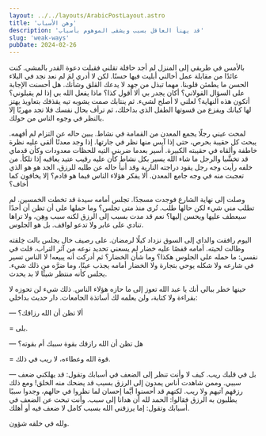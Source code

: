 ```yaml
---
layout: ../../layouts/ArabicPostLayout.astro
title: 'وهن الأسباب'
description: 'قد يهنأ العاقل بسبب ويشقى الموهوم بأسباب'
slug: 'weak-ways'
pubDate: 2024-02-26
---
```


بالأمس في طريقي إلى المنزل لم أجد حافلة تقلني فقبلت دعوة القدر بالمشي. كنت عائدًا من مقابلة عمل أخالني أبليت فيها حسنًا. لكن لا أدري لمَ لم نعد نجد في البلاء الحسن ما يطمئن قلوبنا. مهما تبذل من جهد لا يدعك القلق وشأنك. هل أحسنت الإجابة على السؤال الفولاني؟ أكان يجدر بي ألا أقول كذا؟ ماذا يفعل الله بي إذا لم يقبلوني؟ أتكون هذه النهاية؟ لعلني لا أصلح لشيء. ثم ينتابك صمت يشوبه تيه يقذفك بتعاويذ يهتز لها كيانك ويفزع من قسوتها الطفل الذي بداخلك، ثم ترأف بحال نفسك فلا تجد مهربًا إلا بالنظر في وجوه الناس من حولك.

لمحت عيني رجلًا يجمع المعدن من القمامة في نشاط. يبين حاله عن التزام لم أفهمه. يبحث كل حقيبة بحرص، حتى إذا آيس منها نظر في جارتها. إذا وجد معدنًا ألقى عليه نظرة خاطفة وألقاه في حقيبته الكبيرة. أسير بعدما ضربني التيه للحظات معدودات وكأن قدماي قد تخشَّبا والرجل ما شاء الله يسير بكل نشاط كأن عليه رقيب عتيد يعاقبه إذا تلكأ. من خلفه رأيت وجه رجل يقود دراجته النارية وقد أنبأ حاله عن طلبه للرزق، الجد هو هو الذي تعجبت منه في وجه جامع المعدن. ألا يفكر هؤلاء الناس فيما هو قادم؟ إلا يخافون كما أخاف؟

وصلت إلى نهاية الشارع فوجدت مسجدًا. تجلس أمامه سيدة قد تخطت الخمسين. لم تطلب مني شيء لكن حالها طلب. تُرى منذ متى تجلس؟ وما حملها على أن تظن أن أحدًا سيعطف عليها ويحسن إليها؟ نعم قد مدت بسبب إلى الرزق لكنه سبب وهِن، ولا تراها تنادي على عابر ولا تدعو لواقف. بل هو الجلوس.

اليوم رافقت والداي إلى السوق نزداد كيلًا لرمضان. على رصيف خال يجلس بالت خِلقته وطالت لحيته. أمامه قفصًا عليه خضار لم يسعني تحديد نوعه من آثر التراب. قلت في نفسي: ما حمله على الجلوس هكذا؟ وما شأن الخضار؟ ثم أدركت أنه يبيعه! لا الناس تسير في شارعه ولا شكله يوحي بتجارة ولا الخضار أمامه يجذب عينًا، وما ضرَّه من ذلك شيء. يجلس كأنه منتظر شيئًا لا بد يحدث.

حينها خطر ببالي أنك يا عبد الله تعوز إلى ما حازه هؤلاء الناس. ذلك شيء لن تحوزه لا بقراءة ولا كتابة، ولن يعلمه لك أساتذة الجامعات.
دار حديث بداخلي:

— ألا تظن أن الله رزاقك؟

= بلى.

— هل تظن أن الله رازقك بقوة سببك أم بقوته؟

= قوة الله وعطاءه، لا ريب في ذلك.

— بل في قلبك ريب. كيف لا وأنت تنظر إلى الضعف في أسبابك وتقول: قد يهلكني ضعف سببي. وممن شاهدت أناس يمدون إلى الرزق بسبب قد يضحك منه الخلق! ومع ذلك رزقهم آتيهم ولا ريب. لكنهم قد أحسنوا أيَّما إحسان لما نظروا في حالهم، وجدوا سببًا يطلبون به الرزق فقالوا: الحمد لله أن هدانا إلى سبب. وأنت تبحث عن الضعف في أسبابك وتقول: إما يرزقني الله بسبب كامل لا ضعف فيه أو أهلك.

ولله في خلقه شؤون.
